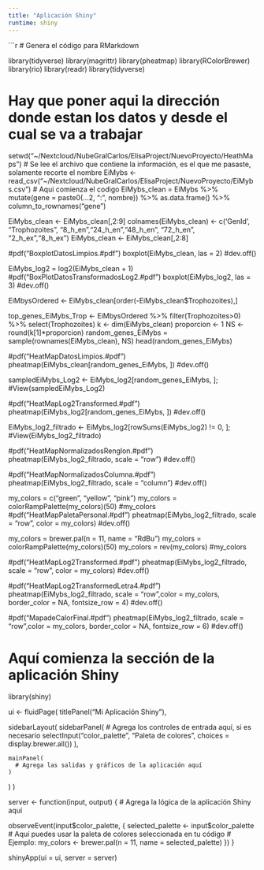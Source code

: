 ```yaml
---
title: "Aplicación Shiny"
runtime: shiny
---
```


```r
# Genera el código para RMarkdown

library(tidyverse)
library(magrittr)
library(pheatmap)
library(RColorBrewer)
library(rio)
library(readr)
library(tidyverse)

# Hay que poner aqui la dirección donde estan los datos y desde el cual se va a trabajar
setwd("~/Nextcloud/NubeGralCarlos/ElisaProject/NuevoProyecto/HeathMaps") 
# Se lee el archivo que contiene la información, es el que me pasaste, solamente recorte el nombre
EiMybs <- read_csv("~/Nextcloud/NubeGralCarlos/ElisaProject/NuevoProyecto/EiMybs.csv")
# Aqui comienza el codigo
EiMybs_clean = EiMybs %>%
  mutate(gene = paste0(...2, ":", nombre)) %>%
  as.data.frame() %>%
  column_to_rownames("gene")

EiMybs_clean <- EiMybs_clean[,2:9]
colnames(EiMybs_clean) <- c('GenId', "Trophozoites", "8_h_en","24_h_en","48_h_en", "72_h_en", "2_h_ex","8_h_ex")
EiMybs_clean <- EiMybs_clean[,2:8]

#pdf("BoxplotDatosLimpios.#pdf")
boxplot(EiMybs_clean, las = 2)
#dev.off()

EiMybs_log2 = log2(EiMybs_clean + 1)
#pdf("BoxPlotDatosTransformadosLog2.#pdf")
boxplot(EiMybs_log2, las = 3)
#dev.off()

EiMbysOrdered <- EiMybs_clean[order(-EiMybs_clean$Trophozoites),]

top_genes_EiMybs_Trop <- EiMbysOrdered %>% filter(Trophozoites>0) %>% select(Trophozoites)
k <- dim(EiMybs_clean)
proporcion <- 1
NS <- round(k[1]*proporcion)
random_genes_EiMybs = sample(rownames(EiMybs_clean), NS)
head(random_genes_EiMybs)

#pdf("HeatMapDatosLimpios.#pdf")
pheatmap(EiMybs_clean[random_genes_EiMybs, ])
#dev.off()

sampledEiMybs_Log2 <- EiMybs_log2[random_genes_EiMybs, ]; #View(sampledEiMybs_Log2)

#pdf("HeatMapLog2Transformed.#pdf")
pheatmap(EiMybs_log2[random_genes_EiMybs, ])
#dev.off()

EiMybs_log2_filtrado <- EiMybs_log2[rowSums(EiMybs_log2) != 0, ]; #View(EiMybs_log2_filtrado)


#pdf("HeatMapNormalizadosRenglon.#pdf")
pheatmap(EiMybs_log2_filtrado, scale = "row")
#dev.off()

#pdf("HeatMapNormalizadosColumna.#pdf")
pheatmap(EiMybs_log2_filtrado, scale = "column")
#dev.off()

my_colors = c("green", "yellow", "pink")
my_colors = colorRampPalette(my_colors)(50)
#my_colors
#pdf("HeatMapPaletaPersonal.#pdf")
pheatmap(EiMybs_log2_filtrado, scale = "row", color = my_colors)
#dev.off()

my_colors = brewer.pal(n = 11, name = "RdBu")
my_colors = colorRampPalette(my_colors)(50)
my_colors = rev(my_colors)
#my_colors

#pdf("HeatMapLog2Transformed.#pdf")
pheatmap(EiMybs_log2_filtrado, scale = "row", color = my_colors)
#dev.off()

#pdf("HeatMapLog2TransformedLetra4.#pdf")
pheatmap(EiMybs_log2_filtrado, scale = "row",color = my_colors, border_color = NA, fontsize_row = 4)
#dev.off()

#pdf("MapadeCalorFinal.#pdf")
pheatmap(EiMybs_log2_filtrado, scale = "row",color = my_colors, border_color = NA, fontsize_row = 6)
#dev.off()


# Aquí comienza la sección de la aplicación Shiny

library(shiny)

ui <- fluidPage(
  titlePanel("Mi Aplicación Shiny"),
  
  sidebarLayout(
    sidebarPanel(
      # Agrega los controles de entrada aquí, si es necesario
      selectInput("color_palette", "Paleta de colores", choices = display.brewer.all())
    ),
    
    mainPanel(
      # Agrega las salidas y gráficos de la aplicación aquí
    )
  )
)

server <- function(input, output) {
  # Agrega la lógica de la aplicación Shiny aquí
  
  observeEvent(input$color_palette, {
    selected_palette <- input$color_palette
    # Aquí puedes usar la paleta de colores seleccionada en tu código
    # Ejemplo: my_colors <- brewer.pal(n = 11, name = selected_palette)
  })
}

shinyApp(ui = ui, server = server)
